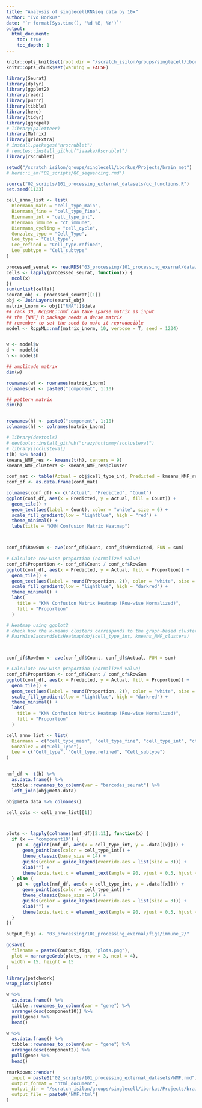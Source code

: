 ```yaml
---
title: "Analysis of singlecellRNAseq data by 10x"
author: "Ivo Borkus"
date: "`r format(Sys.time(), '%d %B, %Y')`"
output:  
  html_document:
    toc: true
    toc_depth: 1
---
```

```r
knitr::opts_knit$set(root.dir = "/scratch_isilon/groups/singlecell/iborkus/Projects/brain_met") # nolint
knitr::opts_chunk$set(warning = FALSE)
```




```R
library(Seurat)
library(dplyr)
library(ggplot2)
library(readr)
library(purrr)
library(tibble)
library(here)
library(tidyr)
library(ggrepel)
# library(paletteer)
library(Matrix)
library(gridExtra)
# install.packages("nrscrublet")
# remotes::install_github("iaaaka/Rscrublet")
library(rscrublet)

setwd("/scratch_isilon/groups/singlecell/iborkus/Projects/brain_met")
# here::i_am("02_scripts/QC_sequencing.rmd")

source("02_scripts/101_processing_external_datasets/qc_functions.R")
set.seed(1123)
```


```R
cell_anno_list <- list(
  Biermann_main = "cell_type_main",
  Biermann_fine = "cell_type_fine",
  Biermann_int = "cell_type_int",
  Biermann_immune = "ct_immune",
  Biermann_cycling = "cell_cycle",
  Gonzalez_type = "Cell_Type",
  Lee_type = "Cell_type",
  Lee_refined = "Cell_type.refined",
  Lee_subtype = "Cell_subtype"
)
```


```R
processed_seurat <- readRDS("03_processing/101_processing_exernal/data/immune/processed_seurat_list_immune_2.rds")
cells <- lapply(processed_seurat, function(x) {
  ncol(x)
})
sum(unlist(cells))
seurat_obj <- processed_seurat[[1]]
obj <- JoinLayers(seurat_obj)
matrix_Lnorm <- obj[["RNA"]]$data
## rank 30, RcppML::nmf can take sparse matrix as input
## the {NMF} R package needs a dense matrix
## remember to set the seed to make it reproducible
model <- RcppML::nmf(matrix_Lnorm, 10, verbose = T, seed = 1234)


w <- model$w
d <- model$d
h <- model$h

## amplitude matrix
dim(w)
```


```R
rownames(w) <- rownames(matrix_Lnorm)
colnames(w) <- paste0("component", 1:10)

## pattern matrix
dim(h)


rownames(h) <- paste0("component", 1:10)
colnames(h) <- colnames(matrix_Lnorm)
```


```R
# library(devtools)
# devtools::install_github("crazyhottommy/scclusteval")
# library(scclusteval)
t(h) %>% head()
kmeans_NMF_res <- kmeans(t(h), centers = 9)
kmeans_NMF_clusters <- kmeans_NMF_res$cluster

conf_mat <- table(Actual = obj$cell_type_int, Predicted = kmeans_NMF_res$cluster)
conf_df <- as.data.frame(conf_mat)

colnames(conf_df) <- c("Actual", "Predicted", "Count")
ggplot(conf_df, aes(x = Predicted, y = Actual, fill = Count)) +
  geom_tile() +
  geom_text(aes(label = Count), color = "white", size = 6) +
  scale_fill_gradient(low = "lightblue", high = "red") +
  theme_minimal() +
  labs(title = "KNN Confusion Matrix Heatmap")



conf_df$RowSum <- ave(conf_df$Count, conf_df$Predicted, FUN = sum)

# Calculate row-wise proportion (normalized value)
conf_df$Proportion <- conf_df$Count / conf_df$RowSum
ggplot(conf_df, aes(x = Predicted, y = Actual, fill = Proportion)) +
  geom_tile() +
  geom_text(aes(label = round(Proportion, 2)), color = "white", size = 5) +
  scale_fill_gradient(low = "lightblue", high = "darkred") +
  theme_minimal() +
  labs(
    title = "KNN Confusion Matrix Heatmap (Row-wise Normalized)",
    fill = "Proportion"
  )

# Heatmap using ggplot2
# check how the k-means clusters corresponds to the graph-based clusters
# PairWiseJaccardSetsHeatmap(obj$cell_type_int, kmeans_NMF_clusters)



conf_df$RowSum <- ave(conf_df$Count, conf_df$Actual, FUN = sum)

# Calculate row-wise proportion (normalized value)
conf_df$Proportion <- conf_df$Count / conf_df$RowSum
ggplot(conf_df, aes(x = Predicted, y = Actual, fill = Proportion)) +
  geom_tile() +
  geom_text(aes(label = round(Proportion, 2)), color = "white", size = 5) +
  scale_fill_gradient(low = "lightblue", high = "darkred") +
  theme_minimal() +
  labs(
    title = "KNN Confusion Matrix Heatmap (Row-wise Normalized)",
    fill = "Proportion"
  )
```


```R
cell_anno_list <- list(
  Biermann = c("cell_type_main", "cell_type_fine", "cell_type_int", "ct_immune", "cell_cycle"),
  Gonzalez = c("Cell_Type"),
  Lee = c("Cell_type", "Cell_type.refined", "Cell_subtype")
)


nmf_df <- t(h) %>%
  as.data.frame() %>%
  tibble::rownames_to_column(var = "barcodes_seurat") %>%
  left_join(obj@meta.data)

obj@meta.data %>% colnames()

cell_cols <- cell_anno_list[[1]]



plots <- lapply(colnames(nmf_df)[2:11], function(x) {
  if (x == "component10") {
    p1 <- ggplot(nmf_df, aes(x = cell_type_int, y = .data[[x]])) +
      geom_point(aes(color = cell_type_int)) +
      theme_classic(base_size = 14) +
      guides(color = guide_legend(override.aes = list(size = 3))) +
      xlab("") +
      theme(axis.text.x = element_text(angle = 90, vjust = 0.5, hjust = 1))
  } else {
    p1 <- ggplot(nmf_df, aes(x = cell_type_int, y = .data[[x]])) +
      geom_point(aes(color = cell_type_int)) +
      theme_classic(base_size = 14) +
      guides(color = guide_legend(override.aes = list(size = 3))) +
      xlab("") +
      theme(axis.text.x = element_text(angle = 90, vjust = 0.5, hjust = 1)) & NoLegend()
  }
})

output_figs <- "03_processing/101_processing_exernal/figs/immune_2/"

ggsave(
  filename = paste0(output_figs, "plots.png"),
  plot = marrangeGrob(plots, nrow = 3, ncol = 4),
  width = 15, height = 15
)

library(patchwork)
wrap_plots(plots)
```

```R
w %>%
  as.data.frame() %>%
  tibble::rownames_to_column(var = "gene") %>%
  arrange(desc(component10)) %>%
  pull(gene) %>%
  head()

w %>%
  as.data.frame() %>%
  tibble::rownames_to_column(var = "gene") %>%
  arrange(desc(component2)) %>%
  pull(gene) %>%
  head()
```







```R
rmarkdown::render(
  input = paste0("02_scripts/101_processing_external_datasets/NMF.rmd"),
  output_format = "html_document",
  output_dir = "/scratch_isilon/groups/singlecell/iborkus/Projects/brain_met/02_scripts/knits",
  output_file = paste0("NMF.html")
)
```